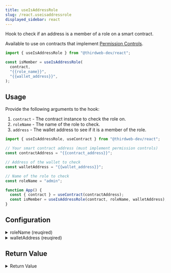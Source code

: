 ```yaml
---
title: useIsAddressRole
slug: /react.useisaddressrole
displayed_sidebar: react
---
```


Hook to check if an address is a member of a role on a smart contract.

Available to use on contracts that implement [Permission Controls](/contractkit/extension-contracts/permissions).

```jsx
import { useIsAddressRole } from "@thirdweb-dev/react";

const isMember = useIsAddressRole(
  contract,
  "{{role_name}}",
  "{{wallet_address}}",
);
```

## Usage

Provide the following arguments to the hook:

1. `contract` - The contract instance to check the role on.
2. `roleName` - The name of the role to check.
3. `address` - The wallet address to see if it is a member of the role.

```jsx
import { useIsAddressRole, useContract } from "@thirdweb-dev/react";

// Your smart contract address (must implement permission controls)
const contractAddress = "{{contract_address}}";

// Address of the wallet to check
const walletAddress = "{{wallet_address}}";

// Name of the role to check
const roleName = "admin";

function App() {
  const { contract } = useContract(contractAddress);
  const isMember = useIsAddressRole(contract, roleName, walletAddress);
}
```

## Configuration

<details>
  <summary>roleName (reuqired)</summary>
  <div>

### roleName (reuqired)

The name of the role to check.
Can be any custom role, or a built-in role, such as `admin`, `transfer`, `minter`, `pauser`, `lister`, `asset`, `unwrap`, or `factory`.

```jsx
import { useIsAddressRole, useContract } from "@thirdweb-dev/react";

// Your smart contract address (must implement permission controls)
const contractAddress = "{{contract_address}}";

// Address of the wallet to check
const walletAddress = "{{wallet_address}}";

// Name of the role to check
// highlight-next-line
const roleName = "admin";

function App() {
  const { contract } = useContract(contractAddress);
  // Address of the wallet to check
  const isMember = useIsAddressRole(
    contract,
    // highlight-next-line
    roleName,
    walletAddress,
  );
}
```

</div>
</details>

<details>
  <summary>walletAddress (reuqired)</summary>
  <div>

### walletAddress (reuqired)

The wallet address to check if it is a member of the role.

Use the [`useAddress`](/react/react.useaddress) hook to get the current wallet address.

```jsx
import { useIsAddressRole, useContract, useAddress } from "@thirdweb-dev/react";

// Your smart contract address (must implement permission controls)
const contractAddress = "{{contract_address}}";

// Name of the role to check
const roleName = "admin";

function App() {
  const { contract } = useContract(contractAddress);
  // Address of the wallet to check
  // highlight-next-line
  const address = useAddress();
  const isMember = useIsAddressRole(
    contract,
    roleName,
    // highlight-next-line
    address,
  );
}
```

</div>
</details>

## Return Value

<details>
  <summary>Return Value</summary>
  <div>

The hook's returns a boolean, indicating if the given address is a member of the role. `true` if it is, and `false` if it isn't.

```ts
boolean;
```

</div>
</details>

